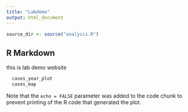 ```yaml
---
title: "Labdemo"
output: html_document
---
```


```r
source_dir <- source("analysis.R")
```

## R Markdown
this is lab demo website 

```r
  cases_year_plot
  cases_map
```

Note that the `echo = FALSE` parameter was added to the code chunk to prevent printing of the R code that generated the plot.
